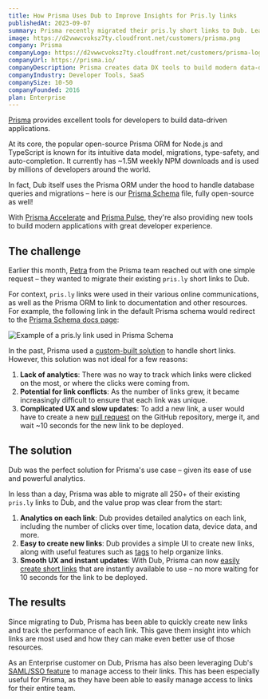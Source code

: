 ```yaml
---
title: How Prisma Uses Dub to Improve Insights for Pris.ly links
publishedAt: 2023-09-07
summary: Prisma recently migrated their pris.ly short links to Dub. Learn why they chose Dub and how it has helped them better understand their users' needs.
image: https://d2vwwcvoksz7ty.cloudfront.net/customers/prisma.png
company: Prisma
companyLogo: https://d2vwwcvoksz7ty.cloudfront.net/customers/prisma-logo.png
companyUrl: https://prisma.io/
companyDescription: Prisma creates data DX tools to build modern data-driven applications with a great developer experience.
companyIndustry: Developer Tools, SaaS
companySize: 10-50
companyFounded: 2016
plan: Enterprise
---
```


[Prisma](https://prisma.io/) provides excellent tools for developers to build data-driven applications.

At its core, the popular open-source Prisma ORM for Node.js and TypeScript is known for its intuitive data model, migrations, type-safety, and auto-completion. It currently has ~1.5M weekly NPM downloads and is used by millions of developers around the world.

<GithubRepo url="https://github.com/prisma/prisma" />

In fact, Dub itself uses the Prisma ORM under the hood to handle database queries and migrations – here is our [Prisma Schema](https://github.com/steven-tey/dub/blob/main/prisma/schema.prisma) file, fully open-source as well!

With [Prisma Accelerate](https://www.prisma.io/data-platform/accelerate) and [Prisma Pulse](https://www.prisma.io/data-platform/pulse), they're also providing new tools to build modern applications with great developer experience.

## The challenge

Earlier this month, [Petra](https://twitter.com/petradonka) from the Prisma team reached out with one simple request – they wanted to migrate their existing `pris.ly` short links to Dub.

For context, `pris.ly` links were used in their various online communications, as well as the Prisma ORM to link to documentation and other resources. For example, the following link in the default Prisma schema would redirect to the [Prisma Schema docs page](https://www.prisma.io/docs/concepts/components/prisma-schema):

<Image
  alt="Example of a pris.ly link used in Prisma Schema"
  src="https://d2vwwcvoksz7ty.cloudfront.net/customers/prisma-schema.png"
  width={1310}
  height={684}
/>

In the past, Prisma used a [custom-built solution](https://github.com/prisma/pris.ly) to handle short links. However, this solution was not ideal for a few reasons:

1. **Lack of analytics**: There was no way to track which links were clicked on the most, or where the clicks were coming from.
2. **Potential for link conflicts**: As the number of links grew, it became increasingly difficult to ensure that each link was unique.
3. **Complicated UX and slow updates**: To add a new link, a user would have to create a new [pull request](https://docs.github.com/en/pull-requests/collaborating-with-pull-requests/proposing-changes-to-your-work-with-pull-requests/about-pull-requests) on the GitHub repository, merge it, and wait ~10 seconds for the new link to be deployed.

<Quote
  author="Petra Donka"
  authorSrc="https://d2vwwcvoksz7ty.cloudfront.net/customers/prisma-petra.png"
  title="Head of Developer Connections"
  company="Prisma"
  companySrc="https://d2vwwcvoksz7ty.cloudfront.net/customers/prisma-logo.png"
  text="We wanted something that not only enables everyone at Prisma to create short links easily, but also provides more analytics for those links."
/>

## The solution

Dub was the perfect solution for Prisma's use case – given its ease of use and powerful analytics.

In less than a day, Prisma was able to migrate all 250+ of their existing `pris.ly` links to Dub, and the value prop was clear from the start:

1. **Analytics on each link**: Dub provides detailed analytics on each link, including the number of clicks over time, location data, device data, and more.
2. **Easy to create new links**: Dub provides a simple UI to create new links, along with useful features such as [tags](/help/article/how-to-use-tags) to help organize links.
3. **Smooth UX and instant updates**: With Dub, Prisma can now [easily create short links](/help/article/how-to-create-link) that are instantly available to use – no more waiting for 10 seconds for the link to be deployed.

<Quote
  author="Petra Donka"
  authorSrc="https://d2vwwcvoksz7ty.cloudfront.net/customers/prisma-petra.png"
  title="Head of Developer Connections"
  company="Prisma"
  companySrc="https://d2vwwcvoksz7ty.cloudfront.net/customers/prisma-logo.png"
  text="Dub is a fantastic product – the value prop was clear in just 5 mins of us going live with it, when the first short link was created."
/>

## The results

Since migrating to Dub, Prisma has been able to quickly create new links and track the performance of each link. This gave them insight into which links are most used and how they can make even better use of those resources.

<Quote
  author="Marc Hess"
  authorSrc="https://d2vwwcvoksz7ty.cloudfront.net/customers/prisma-marc.jpeg"
  title="Senior Developer Advocate"
  company="Prisma"
  companySrc="https://d2vwwcvoksz7ty.cloudfront.net/customers/prisma-logo.png"
  text="Dub makes it so much easier to quickly create links when helping users on Twitter, Slack, or Discord – as well as track the performance of those links. Really awesome product!"
/>

As an Enterprise customer on Dub, Prisma has also been leveraging Dub's [SAML/SSO feature](/help/category/saml-sso) to manage access to their links. This has been especially useful for Prisma, as they have been able to easily manage access to links for their entire team.
